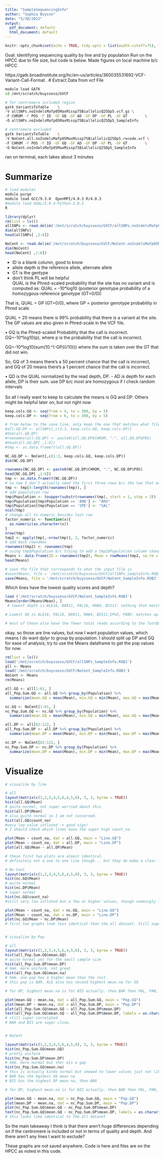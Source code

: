 ```yaml
---
title: "SampleSequencingInfo"
author: "Sophia Buysse"
date: "5/20/2022"
output:
  pdf_document: default
  html_document: default
---
```


```r
knitr::opts_chunk$set(echo = TRUE, tidy.opts = list(width.cutoff=75), tidy = TRUE)
```

Goal: identifying sequencing quality by line and by population
Run on the HPCC due to file size, but code is below. Made figures on local machine b/c HPCC

https://gatk.broadinstitute.org/hc/en-us/articles/360035531692-VCF-Variant-Call-Format
.
# Extract Data from vcf File

```bash
module load GATK
cd /mnt/scratch/buysseso/GVCF

# for centromere included region
gatk VariantsToTable    \
-V allSNPs.noIndelsMafp05MaxMissp75BiallelicQ25Dp5.vcf.gz \
-F CHROM -F POS -F ID -GF GQ -GF AD -GF DP -GF PL -GF GT        \
-O allSNPs.noIndelsMafp05MaxMissp75BiallelicQ25Dp5_SampleInfo

# centromere excluded
gatk VariantsToTable    \
-V NoCent.all.noIndelsMafp05MaxMissp75BiallelicQ25Dp5.recode.vcf \
-F CHROM -F POS -F ID -GF GQ -GF AD -GF DP -GF PL -GF GT        \
-O NoCent.noIndelsMafp05MaxMissp75BiallelicQ25Dp5_SampleInfo
```

ran on terminal, each takes about 3 minutes

# Summarize

```bash
# load modules
module purge
module load GCC/9.3.0  OpenMPI/4.0.3 R/4.0.3
#module load GDAL/3.0.4-Python-3.8.2
R
```

```r
library(dplyr)
rm(list = ls())
allSNPs <- read.delim('/mnt/scratch/buysseso/GVCF/allSNPs.noIndelsMafp05MaxMissp75BiallelicQ25Dp5_SampleInfo')
dim(allSNPs)
head(allSNPs[ ,1:6])

NoCent <- read.delim('/mnt/scratch/buysseso/GVCF/NoCent.noIndelsMafp05MaxMissp75BiallelicQ25Dp5_SampleInfo')
dim(NoCent)
head(NoCent[ ,1:6])
```

- ID is a blank column, good to know \ 
- allele depth is the reference allele, alternate allele \
- GT is the gentype \
- don't think PL will be helpful \
QUAL is the Phred-scaled probability that the site has no variant and is computed as:
QUAL = -10*log10 (posterior genotype probability of a homozygous-reference genotype (GT=0/0))

That is, QUAL = GP (GT=0/0), where GP = posterior genotype probability in Phred scale.

QUAL = 20 means there is 99% probability that there is a variant at the site. The GP values are also given in Phred-scale in the VCF file.

•	GQ is the Phred-scaled Probability that the call is incorrect.
GQ=-10*log10(p), where p is the probability that the call is incorrect.

GQ=-10*log10(sum(10.^(-GP(i)/10))) where the sum is taken over the GT that did not win.

So, GQ of 3 means there's a 50 percent chance that the call is incorrect, and GQ of 20 means there's a 1 percent chance that the call is incorrect.

•	QD is the QUAL normalized by the read depth, DP.
- AD is depth for each allele, DP is their sum. use DP b/c most are homozygous if I check random intervals \
\
So all I really want to keep to calculate the means is GQ and DP. Others might be helpful later on, but not right now
```r
keep.cols.GQ <- seq(from = 4, to = 308, by = 5)
keep.cols.DP <- seq(from = 6, to = 308, by = 5)

# from below to the save line, only keep the one that matches what file was read in
#all.GQ.DP <- allSNPs[,c(1:3, keep.cols.GQ, keep.cols.DP)]
#dim(all.GQ.DP)
#rownames(all.GQ.DP) <- paste0(all.GQ.DP$CHROM, ":", all.GQ.DP$POS)
#head(all.GQ.DP[ ,1:6])
#tmp <- as.data.frame(t(all.GQ.DP))

NC.GQ.DP <- NoCent[,c(1:3, keep.cols.GQ, keep.cols.DP)]
dim(NC.GQ.DP)

rownames(NC.GQ.DP) <- paste0(NC.GQ.DP$CHROM, ":", NC.GQ.DP$POS)
head(NC.GQ.DP[ ,1:6])
tmp <- as.data.frame(t(NC.GQ.DP))
# so now I don't actually need the first three rows b/c the two that matter are incorporated into the column name
tmp <- tmp[4:length(rownames(tmp)), ]
# add population row
tmp$Population <- toupper(substr(rownames(tmp), start = 1, stop = 3))
tmp$Population[tmp$Population == 'ARB'] <- "ARU"
tmp$Population[tmp$Population == 'SPE'] <- "SAL"
ncol(tmp)
# change all to numeric besides last row
factor_numeric <- function(x){
  as.numeric(as.character(x))
}
nrow(tmp)
tmp2 <- apply(tmp[,-nrow(tmp)], 2, factor_numeric)
# add back rownames
rownames(tmp2) <- rownames(tmp)
# using tmp$Population b/c trying to add a tmp2$Population column changes tmp2 to a list instead of a dataframe
Means <- data.frame(ID = rownames(tmp2), Mean = rowMeans(tmp2, na.rm = TRUE), count_na = rowSums(is.na(tmp2)), count_geno = rowSums(!(is.na(tmp2))), Population = tmp$Population)
head(Means)

# save the file that corresponds to what the input file is
#save(Means, file = '/mnt/scratch/buysseso/GVCF/allSNPs_SampleInfo.ROBJ')
save(Means, file = '/mnt/scratch/buysseso/GVCF/NoCent_SampleInfo.ROBJ')
```

Which lines have the lowest quality scores and depth?
```r
load ('/mnt/scratch/buysseso/GVCF/NoCent_SampleInfo.ROBJ')
Means[order(Means$Mean), ]
 # lowest depth is ALE16, BAR11, PAL16, RAB4, BIS11: nothing that matches up with the outliers in the PCA

# Lowest GQ is ALE16, PAL16, BAR11, RAB4, BIS11,SPe5, PAN5: matches up with the lowest depth ones but doesn't tell me anything about the PCA, once again.

# most of these also have the fewer total reads according to the fastQC report.
```

okay. so those are line values, but now I want population values, which means I do want dplyr to group by population. I should split up DP and GQ for ease of analysis; try to use the Means dataframe to get the pop values for now.
```r
rm(list = ls())
load('/mnt/scratch/buysseso/GVCF/allSNPs_SampleInfo.ROBJ')
all <- Means
load('/mnt/scratch/buysseso/GVCF/NoCent_SampleInfo.ROBJ')
NoCent <- Means
rm(Means)

all.GQ <- all[1:61, ]
all_Pop.Sum.GQ <- all.GQ %>% group_by(Population) %>%
  summarize(mean.GQ = mean(Mean), min.GQ = min(Mean), max.GQ = max(Mean), mean.na = mean(count_na), min.na = min(count_na), max.na = max(count_na), mean.geno = mean(count_geno), min.geno = min(count_geno), max.geno = max(count_geno))

nc.GQ <- NoCent[1:61, ]
nc_Pop.Sum.GQ <- nc.GQ %>% group_by(Population) %>%
  summarize(mean.GQ = mean(Mean), min.GQ = min(Mean), max.GQ = max(Mean), mean.na = mean(count_na), min.na = min(count_na), max.na = max(count_na), mean.geno = mean(count_geno), min.geno = min(count_geno), max.geno = max(count_geno))

all.DP <- all[62:122, ]
all_Pop.Sum.DP <- all.DP %>% group_by(Population) %>%
  summarize(mean.DP = mean(Mean), min.DP = min(Mean), max.DP = max(Mean), mean.na = mean(count_na), min.na = min(count_na), max.na = max(count_na), mean.geno = mean(count_geno), min.geno = min(count_geno), max.geno = max(count_geno))

nc.DP <- NoCent[62:122, ]
nc_Pop.Sum.DP <- nc.DP %>% group_by(Population) %>%
  summarize(mean.DP = mean(Mean), min.DP = min(Mean), max.DP = max(Mean), mean.na = mean(count_na), min.na = min(count_na), max.na = max(count_na), mean.geno = mean(count_geno), min.geno = min(count_geno), max.geno = max(count_geno))

```

# Visualize
```r
# visualize by line

# all
layout(matrix(c(1,2,3,4,5,6,4,5,6), 3, 3, byrow = TRUE))
hist(all.GQ$Mean)
# quite normal, not super worried about this
hist(all.DP$Mean)
# also quite normal so I am not concerned.
hist(all.GQ$count_na)
#very low value inflated -> good sign!
# I should check which lines have the super high count_na.

plot(Mean ~ count_na, dat = all.GQ, main = "Line.GQ")
plot(Mean ~ count_na, dat = all.DP, main = "Line.DP")
plot(all.GQ$Mean ~ all.DP$Mean)

# these first two plots are almost identical.
# definitely not a one to one line though... but they do make a clear line and are correlated

# No Cent
layout(matrix(c(1,2,3,4,5,6,4,5,6), 3, 3, byrow = TRUE))
hist(nc.GQ$Mean)
# quite normal
hist(nc.DP$Mean)
# super normal
hist(nc.GQ$count_na)
#still very low inflated but a few at higher values, though seemingly lower than the all dataset from the histogram

plot(Mean ~ count_na, dat = nc.GQ, main = "Line.GQ")
plot(Mean ~ count_na, dat = nc.DP, main = "Line.DP")
plot(nc.GQ$Mean ~ nc.DP$Mean)
# first two graphs look less identical than the all dataset. Still super correlated. count_na does have different axis but presumably they are similar?


# visualize by Pop

# all
layout(matrix(c(1,2,3,4,5,6,4,5,6), 3, 3, byrow = TRUE))
hist(all_Pop.Sum.GQ$mean.GQ)
# quite normal yet for the small sample size
hist(all_Pop.Sum.DP$mean.DP)
# hmm. more uniform, not great
hist(all_Pop.Sum.GQ$mean.na)
# hmm. one pop has a higher mean than the rest.
# this pop is BAR, ALE also has second highest mean.na for GQ

# for DP, highest mean.na is for BIS actually. then BAR then PAL, PAN, SAL,ALE, HOR

plot(mean.GQ ~ mean.na, dat = all_Pop.Sum.GQ, main = "Pop.GQ")
plot(mean.DP ~ mean.na, dat = all_Pop.Sum.DP, main = "Pop.DP")
plot(all_Pop.Sum.GQ$mean.GQ ~ all_Pop.Sum.DP$mean.DP)
text(all_Pop.Sum.GQ$mean.GQ ~ all_Pop.Sum.DP$mean.DP, labels = as.character(all_Pop.Sum.GQ$Population))
# still super correlated
# BAR and BIS are super close, 


# NoCent

layout(matrix(c(1,2,3,4,5,6,4,5,6), 3, 3, byrow = TRUE))
hist(nc_Pop.Sum.GQ$mean.GQ)
# pretty uniform
hist(nc_Pop.Sum.DP$mean.DP)
# hmm. more normal but ther eis a gap
hist(nc_Pop.Sum.GQ$mean.na)
# this is actually kinda normal but skewed to lower values just not like zeros
# BAR has the hgihest GQ mean na
# BIS has the highest DP mean na, then BAR

# for DP, highest mean.na is for BIS actually. then BAR then PAL, PAN, SAL,ALE, HOR

plot(mean.GQ ~ mean.na, dat = nc_Pop.Sum.GQ, main = "Pop.GQ")
plot(mean.DP ~ mean.na, dat = nc_Pop.Sum.DP, main = "Pop.DP")
plot(nc_Pop.Sum.GQ$mean.GQ ~ nc_Pop.Sum.DP$mean.DP)
text(nc_Pop.Sum.GQ$mean.GQ ~ nc_Pop.Sum.DP$mean.DP, labels = as.character(nc_Pop.Sum.GQ$Population))
# this looks like identical to the all dataset 
```

So the main takeaway I think is that there aren't huge differences depending on if the centromere is included or not in terms of quality and depth. And there aren't any lines I want to exclude?

These graphs are not saved anywhere. Code is here and files are on the HPCC as noted in this code.